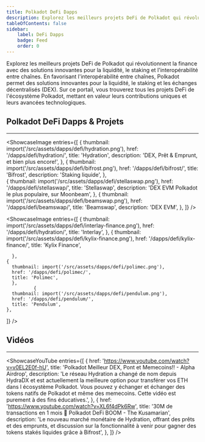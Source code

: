 ```yaml
---
title: Polkadot DeFi Dapps 
description: Explorez les meilleurs projets DeFi de Polkadot qui révolutionnent la finance avec des solutions innovantes pour la liquidité, le staking et l'interopérabilité entre chaînes.
tableOfContents: false
sidebar: 
    label: DeFi Dapps
    badge: Feed
    order: 0
---
```



Explorez les meilleurs projets DeFi de Polkadot qui révolutionnent la finance avec des solutions innovantes pour la liquidité, le staking et l'interopérabilité entre chaînes. En favorisant l'interopérabilité entre chaînes, Polkadot permet des solutions innovantes pour la liquidité, le staking et les échanges décentralisés (DEX). Sur ce portail, vous trouverez tous les projets DeFi de l'écosystème Polkadot, mettant en valeur leurs contributions uniques et leurs avancées technologiques.

## Polkadot DeFi Dapps & Projets
----------------
<ShowcaseImage
  entries={[
        {
      thumbnail: import('/src/assets/dapps/defi/hydration.png'),
      href: '/dapps/defi/hydration/',
      title: 'Hydration',
      description: 'DEX, Prêt & Emprunt, et bien plus encore!',
    },
                     {
      thumbnail: import('/src/assets/dapps/defi/bifrost.png'),
      href: '/dapps/defi/bifrost/',
      title: 'Bifrost',
      description: 'Staking liquide',
      },  
    {
      thumbnail: import('/src/assets/dapps/defi/stellaswap.png'),
      href: '/dapps/defi/stellaswap/',
      title: 'Stellaswap',
      description: 'DEX EVM Polkadot le plus populaire, sur Moonbeam',
      },
              {
      thumbnail: import('/src/assets/dapps/defi/beamswap.png'),
      href: '/dapps/defi/beamswap/',
      title: 'Beamswap',
      description: 'DEX EVM',
    },
  ]}
/>

<ShowcaseImage
  entries={[
        {
      thumbnail: import('/src/assets/dapps/defi/interlay-finance.png'),
      href: '/dapps/defi/hydration/',
      title: 'Interlay',
    },
                     {
      thumbnail: import('/src/assets/dapps/defi/kylix-finance.png'),
      href: '/dapps/defi/kylix-finance/',
      title: 'Kylix Finance',

      },  
    {
      thumbnail: import('/src/assets/dapps/defi/polimec.png'),
      href: '/dapps/defi/polimec/',
      title: 'Polimec',
      },
              {
      thumbnail: import('/src/assets/dapps/defi/pendulum.png'),
      href: '/dapps/defi/pendulum/',
      title: 'Pendulum',
    },
  ]}
/>

## Vidéos
----------------
<ShowcaseYouTube
  entries={[
    {
      href: 'https://www.youtube.com/watch?v=v0EL2E0f-hU',
      title: 'Polkadot Meilleur DEX, Pont et Memecoins!! - Alpha Airdrop',
      description: 'Le réseau Hydration a changé de nom depuis HydraDX et est actuellement la meilleure option pour transférer vos ETH dans l écosystème Polkadot. Vous pouvez y échanger et échanger des tokens natifs de Polkadot et même des memecoins. Cette vidéo est purement à des fins éducatives.',
    },
    {
      href: 'https://www.youtube.com/watch?v=XL6f4dPk6Rw',
      title: '30M de transactions en 1 mois 🚀 Polkadot DeFi BOOM - The Kusamarian',
      description: 'Le nouveau marché monétaire de Hydration, offrant des prêts et des emprunts, et discussion sur la fonctionnalité à venir pour gagner des tokens stakés liquides grâce à Bifrost',
    },
  ]}
/>
